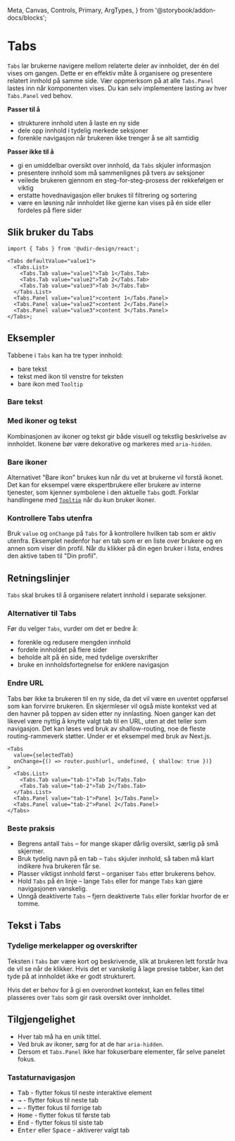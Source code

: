   Meta,
  Canvas,
  Controls,
  Primary,
  ArgTypes,
} from '@storybook/addon-docs/blocks';

<Meta of={TabsStories} />

# Tabs

`Tabs` lar brukerne navigere mellom relaterte deler av innholdet, der én del vises om gangen. Dette er en effektiv måte å organisere og presentere relatert innhold på samme side.
Vær oppmerksom på at alle `Tabs.Panel` lastes inn når komponenten vises. Du kan selv implementere lasting av hver `Tabs.Panel` ved behov.

**Passer til å**

- strukturere innhold uten å laste en ny side
- dele opp innhold i tydelig merkede seksjoner
- forenkle navigasjon når brukeren ikke trenger å se alt samtidig

**Passer ikke til å**

- gi en umiddelbar oversikt over innhold, da `Tabs` skjuler informasjon
- presentere innhold som må sammenlignes på tvers av seksjoner
- veilede brukeren gjennom en steg-for-steg-prosess der rekkefølgen er viktig
- erstatte hovednavigasjon eller brukes til filtrering og sortering
- være en løsning når innholdet like gjerne kan vises på én side eller fordeles på flere sider

## Slik bruker du Tabs

<Primary />
<Controls />

```tsx
import { Tabs } from '@udir-design/react';

<Tabs defaultValue="value1">
  <Tabs.List>
    <Tabs.Tab value="value1">Tab 1</Tabs.Tab>
    <Tabs.Tab value="value2">Tab 2</Tabs.Tab>
    <Tabs.Tab value="value3">Tab 3</Tabs.Tab>
  </Tabs.List>
  <Tabs.Panel value="value1">content 1</Tabs.Panel>
  <Tabs.Panel value="value2">content 2</Tabs.Panel>
  <Tabs.Panel value="value3">content 3</Tabs.Panel>
</Tabs>;
```

## Eksempler

Tabbene i `Tabs` kan ha tre typer innhold:

- bare tekst
- tekst med ikon til venstre for teksten
- bare ikon med `Tooltip`

### Bare tekst

<Canvas of={TabsStories.OnlyText} />

### Med ikoner og tekst

Kombinasjonen av ikoner og tekst gir både visuell og tekstlig beskrivelse av innholdet. Ikonene bør være dekorative og markeres med `aria-hidden`.

<Canvas of={TabsStories.IconsWithText} />

### Bare ikoner

Alternativet "Bare ikon" brukes kun når du vet at brukerne vil forstå ikonet. Det kan for eksempel være ekspertbrukere eller brukere av interne tjenester, som kjenner symbolene i den aktuelle `Tabs` godt. Forklar handlingene med [`Tooltip`](/docs/components-tooltip--docs) når du kun bruker ikoner.

<Canvas of={TabsStories.OnlyIcons} />

### Kontrollere Tabs utenfra

Bruk `value` og `onChange` på `Tabs` for å kontrollere hvilken tab som er aktiv utenfra. Eksemplet nedenfor har en tab som er en liste over brukere og en annen som viser din profil. Når du klikker på din egen bruker i lista, endres den aktive taben til "Din profil".

<Canvas of={TabsStories.Controlled} />

## Retningslinjer

`Tabs` skal brukes til å organisere relatert innhold i separate seksjoner.

### Alternativer til Tabs

Før du velger `Tabs`, vurder om det er bedre å:

- forenkle og redusere mengden innhold
- fordele innholdet på flere sider
- beholde alt på én side, med tydelige overskrifter
- bruke en innholdsfortegnelse for enklere navigasjon

### Endre URL

Tabs bør ikke ta brukeren til en ny side, da det vil være en uventet oppførsel som kan forvirre brukeren. En skjermleser vil også miste kontekst ved at den havner på toppen av siden etter ny innlasting.
Noen ganger kan det likevel være nyttig å knytte valgt tab til en URL, uten at det teller som navigasjon. Det kan løses ved bruk av shallow-routing, noe de fleste routing-rammeverk støtter. Under er et eksempel med bruk av Next.js.

```tsx
<Tabs
  value={selectedTab}
  onChange={() => router.push(url, undefined, { shallow: true })}
>
  <Tabs.List>
    <Tabs.Tab value="tab-1">Tab 1</Tabs.Tab>
    <Tabs.Tab value="tab-2">Tab 2</Tabs.Tab>
  </Tabs.List>
  <Tabs.Panel value="tab-1">Panel 1</Tabs.Panel>
  <Tabs.Panel value="tab-2">Panel 2</Tabs.Panel>
</Tabs>
```

### Beste praksis

- Begrens antall `Tabs` – for mange skaper dårlig oversikt, særlig på små skjermer.
- Bruk tydelig navn på en tab – `Tabs` skjuler innhold, så taben må klart indikere hva brukeren får se.
- Plasser viktigst innhold først – organiser `Tabs` etter brukerens behov.
- Hold `Tabs` på én linje – lange `Tabs` eller for mange `Tabs` kan gjøre navigasjonen vanskelig.
- Unngå deaktiverte `Tabs` – fjern deaktiverte `Tabs` eller forklar hvorfor de er tomme.

## Tekst i Tabs

### Tydelige merkelapper og overskrifter

Teksten i `Tabs` bør være kort og beskrivende, slik at brukeren lett forstår hva de vil se når de klikker. Hvis det er vanskelig å lage presise tabber, kan det tyde på at innholdet ikke er godt strukturert.

Hvis det er behov for å gi en overordnet kontekst, kan en felles tittel plasseres over `Tabs` som gir rask oversikt over innholdet.

## Tilgjengelighet

- Hver tab må ha en unik tittel.
- Ved bruk av ikoner, sørg for at de har `aria-hidden`.
- Dersom et `Tabs.Panel` ikke har fokuserbare elementer, får selve panelet fokus.

### Tastaturnavigasjon

- <kbd>Tab</kbd> - flytter fokus til neste interaktive element
- <kbd data-icon>→</kbd> - flytter fokus til neste tab
- <kbd data-icon>←</kbd> - flytter fokus til forrige tab
- <kbd>Home</kbd> - flytter fokus til første tab
- <kbd>End</kbd> - flytter fokus til siste tab
- <kbd>Enter</kbd> eller <kbd>Space</kbd> - aktiverer valgt tab

